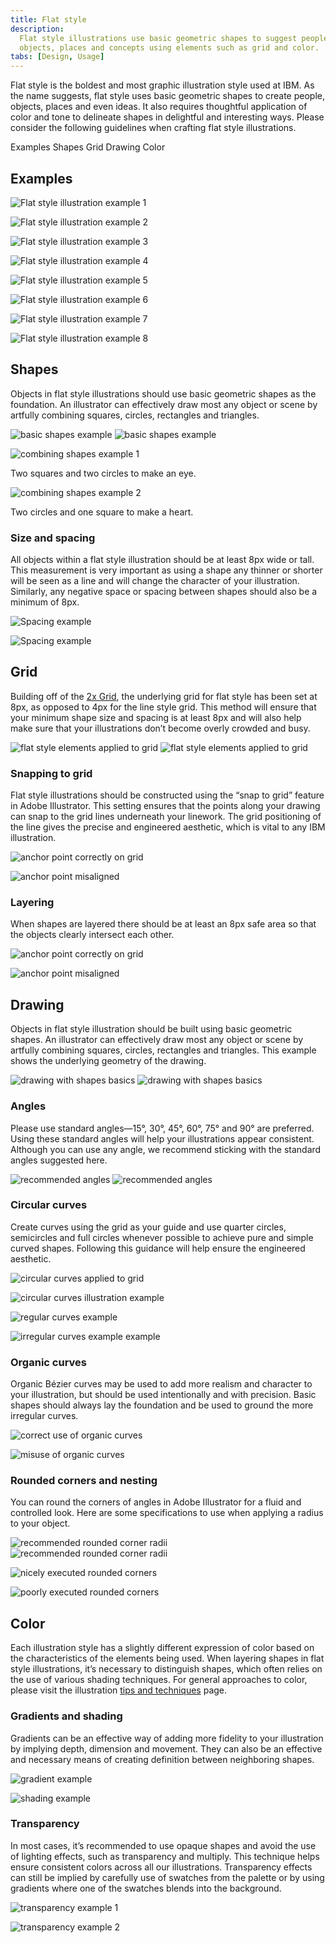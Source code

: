 ```yaml
---
title: Flat style
description:
  Flat style illustrations use basic geometric shapes to suggest people,
  objects, places and concepts using elements such as grid and color.
tabs: [Design, Usage]
---
```



<PageDescription>

Flat style is the boldest and most graphic illustration style used at IBM. As
the name suggests, flat style uses basic geometric shapes to create people,
objects, places and even ideas. It also requires thoughtful application of color
and tone to delineate shapes in delightful and interesting ways. Please consider
the following guidelines when crafting flat style illustrations.

</PageDescription>

<AnchorLinks>
  <AnchorLink>Examples</AnchorLink>
  <AnchorLink>Shapes</AnchorLink>
  <AnchorLink>Grid</AnchorLink>
  <AnchorLink>Drawing</AnchorLink>
  <AnchorLink>Color</AnchorLink>
</AnchorLinks>

## Examples

![Flat style illustration example 1](./images/flat-1.png)

<Row className={mockGallery}>

<Column colMd={4} colLg={4}>

![Flat style illustration example 2](./images/flat-2.png)

</Column>

<Column colMd={4} colLg={4}>

![Flat style illustration example 3](./images/flat-3.png)

</Column>

<Column colMd={4} colLg={4}>

![Flat style illustration example 4](./images/flat-4.png)

</Column>

</Row>

![Flat style illustration example 5](./images/flat-5.svg)

<Row className={mockGallery}>

<Column colMd={4} colLg={4}>

![Flat style illustration example 6](./images/flat-6.svg)

</Column>

<Column colMd={4} colLg={4}>

![Flat style illustration example 7](./images/flat-7.svg)

</Column>

<Column colMd={4} colLg={4}>

![Flat style illustration example 8](./images/flat-8.png)

</Column>

</Row>

## Shapes

Objects in flat style illustrations should use basic geometric shapes as the
foundation. An illustrator can effectively draw most any object or scene by
artfully combining squares, circles, rectangles and triangles.

<ArtDirection>

![basic shapes example](./images/shapes-1-mobile.svg)
![basic shapes example](./images/shapes-1.svg)

</ArtDirection>

<Row className={mockGallery}>

<Column colMd={4} colLg={4}>

![combining shapes example 1](./images/shapes-2.svg)

<Caption>Two squares and two circles to make an eye.</Caption>

</Column>

<Column colMd={4} colLg={4}>

![combining shapes example 2](./images/shapes-3.svg)

<Caption>Two circles and one square to make a heart.</Caption>

</Column>

</Row>

### Size and spacing

All objects within a flat style illustration should be at least 8px wide or
tall. This measurement is very important as using a shape any thinner or shorter
will be seen as a line and will change the character of your illustration.
Similarly, any negative space or spacing between shapes should also be a minimum
of 8px.

<Row className={mockGallery}>

<Column colMd={4} colLg={4}>

![Spacing example](./images/spacing-1.svg)

</Column>

<Column colMd={4} colLg={4}>

![Spacing example](./images/spacing-2.svg)

</Column>

</Row>

## Grid

Building off of the [2x Grid](https://www.ibm.com/design/language/2x-grid), the
underlying grid for flat style has been set at 8px, as opposed to 4px for the
line style grid. This method will ensure that your minimum shape size and
spacing is at least 8px and will also help make sure that your illustrations
don’t become overly crowded and busy.

<ArtDirection>

![flat style elements applied to grid](./images/grid-mobile.png)
![flat style elements applied to grid](./images/grid.png)

</ArtDirection>

### Snapping to grid

Flat style illustrations should be constructed using the “snap to grid” feature
in Adobe Illustrator. This setting ensures that the points along your drawing
can snap to the grid lines underneath your linework. The grid positioning of the
line gives the precise and engineered aesthetic, which is vital to any IBM
illustration.

<DoDontRow>
<DoDont caption="Do make sure the anchor point lands clearly on intersecting grid lines.">

![anchor point correctly on grid](./images/snapping-do.svg)

</DoDont>

<DoDont type="dont" caption="Don’t forget to use “snap to grid,” or it may result in misaligned anchor points.">

![anchor point misaligned](./images/snapping-dont.svg)

</DoDont>
</DoDontRow>

### Layering

When shapes are layered there should be at least an 8px safe area so that the
objects clearly intersect each other.

<DoDontRow>
<DoDont caption="Do use clearly arranged shapes with at least 8px of separation.">

![anchor point correctly on grid](./images/layering-do.png)

</DoDont>

<DoDont type="dont" caption="Don’t use haphazardly placed shapes with less than 8px of separation.">

![anchor point misaligned](./images/layering-dont.png)

</DoDont>
</DoDontRow>

## Drawing

Objects in flat style illustration should be built using basic geometric shapes.
An illustrator can effectively draw most any object or scene by artfully
combining squares, circles, rectangles and triangles. This example shows the
underlying geometry of the drawing.

<ArtDirection>

![drawing with shapes basics](./images/drawing-mobile.png)
![drawing with shapes basics](./images/drawing.svg)

</ArtDirection>

### Angles

Please use standard angles—15°, 30°, 45°, 60°, 75° and 90° are preferred. Using
these standard angles will help your illustrations appear consistent. Although
you can use any angle, we recommend sticking with the standard angles suggested
here.

<ArtDirection>

![recommended angles](./images/angles-mobile.svg)
![recommended angles](./images/angles.svg)

</ArtDirection>

### Circular curves

Create curves using the grid as your guide and use quarter circles, semicircles
and full circles whenever possible to achieve pure and simple curved shapes.
Following this guidance will help ensure the engineered aesthetic.

<Row className={mockGallery}>

<Column colMd={4} colLg={6}>

![circular curves applied to grid](./images/curves-1.svg)

</Column>

<Column colMd={4} colLg={6}>

![circular curves illustration example](./images/curves-2.svg)

</Column>

</Row>

<DoDontRow>
<DoDont caption="Do use clear and regular curves when possible.">

![regular curves example](./images/curves-do.svg)

</DoDont>

<DoDont type="dont" caption="Don’t use irregular curves if they can be avoided.">

![irregular curves example example](./images/curves-dont.svg)

</DoDont>
</DoDontRow>

### Organic curves

Organic Bézier curves may be used to add more realism and character to your
illustration, but should be used intentionally and with precision. Basic shapes
should always lay the foundation and be used to ground the more irregular
curves.

<Row className={mockGallery}>

<Column colMd={4} colLg={6}>

![correct use of organic curves](./images/organic-curves-1.svg)

</Column>

<Column colMd={4} colLg={6}>

![misuse of organic curves](./images/organic-curves-2.svg)

</Column>

</Row>

### Rounded corners and nesting

You can round the corners of angles in Adobe Illustrator for a fluid and
controlled look. Here are some specifications to use when applying a radius to
your object.

<ArtDirection>

![recommended rounded corner radii](./images/rounded-mobile.svg)
![recommended rounded corner radii](./images/rounded.svg)

</ArtDirection>

<DoDontRow>
<DoDont caption="Nested lines that curve should remain equally spaced with increasing radius.">

![nicely executed rounded corners](./images/rounded-do.svg)

</DoDont>

<DoDont type="dont" caption="Avoid the use of different corner radiuses in a nested design.">

![poorly executed rounded corners](./images/rounded-dont.svg)

</DoDont>
</DoDontRow>

## Color

Each illustration style has a slightly different expression of color based on
the characteristics of the elements being used. When layering shapes in flat
style illustrations, it’s necessary to distinguish shapes, which often relies on
the use of various shading techniques. For general approaches to color, please
visit the illustration
[tips and techniques](https://www.ibm.com/design/language/illustration/tips-and-techniques)
page.

### Gradients and shading

Gradients can be an effective way of adding more fidelity to your illustration
by implying depth, dimension and movement. They can also be an effective and
necessary means of creating definition between neighboring shapes.

<Row className={mockGallery}>

<Column colMd={4} colLg={4}>

![gradient example](./images/gradient-1.png)

</Column>

<Column colMd={4} colLg={4}>

![shading example](./images/flat-2.png)

</Column>

</Row>

### Transparency

In most cases, it’s recommended to use opaque shapes and avoid the use of
lighting effects, such as transparency and multiply. This technique helps ensure
consistent colors across all our illustrations. Transparency effects can still
be implied by carefully use of swatches from the palette or by using gradients
where one of the swatches blends into the background.

<Row className={mockGallery}>

<Column colMd={4} colLg={4}>

![transparency example 1](./images/transparency-1.png)

</Column>

<Column colMd={4} colLg={4}>

![transparency example 2](./images/flat-6.svg)

</Column>

</Row>
